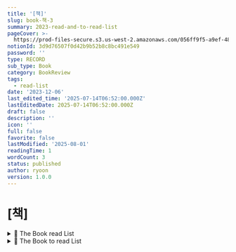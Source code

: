 ```yaml
---
title: '[책]'
slug: book-책-3
summary: 2023-read-and-to-read-list
pageCover: >-
  https://prod-files-secure.s3.us-west-2.amazonaws.com/056ff9f5-a9ef-486f-8acb-9eef51d06a2d/be867a3e-e1d8-4210-97c1-216d27139285/Read.jpg?X-Amz-Algorithm=AWS4-HMAC-SHA256&X-Amz-Content-Sha256=UNSIGNED-PAYLOAD&X-Amz-Credential=ASIAZI2LB4666AURSNKZ%2F20250801%2Fus-west-2%2Fs3%2Faws4_request&X-Amz-Date=20250801T073146Z&X-Amz-Expires=3600&X-Amz-Security-Token=IQoJb3JpZ2luX2VjEL%2F%2F%2F%2F%2F%2F%2F%2F%2F%2F%2FwEaCXVzLXdlc3QtMiJHMEUCIDS3lMLgCRMfjgGtojH6dyVTXFEdnErxlTwW7FlSpkjnAiEAyOMaFzSdlovtsY4eoMi%2FzWyuK8x3Ujx8%2BDfOn5kA5eoqiAQI6P%2F%2F%2F%2F%2F%2F%2F%2F%2F%2FARAAGgw2Mzc0MjMxODM4MDUiDKcJSlTgbwPllxssmCrcA5ucreSIcgVyrR91muPdgFQpLexvr5rNqq8oLyIXgo%2BUIjIBti4IFPWzs%2BYAfVlT0Xrvnj7uzPrV03XVCFdAZxPF9xKEOF4Vvxzybp7676yZJvc4pC7asguGoRzk34vIxvyXlD6wcjhqn726HIoXsGOzS8i5I1HPI8Hv62MF739dqPHK0SxRt9O8VkgrPLGYAhNLEi7%2FHJEV6Ocfa3DYcwyBslZUKiXVwAWYNjL5%2BhQhtItoUoeW4NJP5d5gWpc03fEgUtJp7g7ItRGiKOmKsJ2PFOXNBtCjIGwCrItUTdulmQ%2FSgKo%2BtSe9vHgBd%2FcyykxoxTdZMydrI9b83U0MqBssrg0khnkyN0qGtC2RF7rN415HJQQCH%2BQQxzgglEIuuSF6dXRH0HW0TQ9Uzg1l6nZn6%2B45AkOPFTTaTgdZFfuj1427F8q0Opt%2BXyMrg5cEh0ZvqTmWhkL7l0n2ITbiH%2By5rI8D6BMxccoSGcCICiF574L5Nd5dNXRMuDlaTkWMli1iROvMlnBQ1Tw0ZhW35TJo0At1%2FGk22b4SLIOU%2BRe6IPcrozKINMojr%2FSMMk9RujTvrys2R3FI%2BIcat9VCmyiMbL4H5SgtMqYPyzLjzJvL7rVVWkZJ2%2FgvgsD6MOfQscQGOqUB8hRc%2FT7usJI%2FH5DethZHU8yYD7LESvKKKVwOmMS6967%2BpaskiW5pi38%2B44s8jOmJetMyhOuvZFLHtq%2FpxaBCEW9CJ6V1YX3p2O6q3gCQhTckOGCh72P2w8XfGpB1gwzDfVJ7VoKunNQeXfvblQfbG1wxA4U2jxajG8bX74PEShbrSrrvBBbsSJxCMqsTQpEFNIxdrlr9eNOG5P8bW61iVuK4bfvA&X-Amz-Signature=65c0ae179211f65cffec6336e8540266a5644faafa698f814c350840cf6ebc15&X-Amz-SignedHeaders=host&x-amz-checksum-mode=ENABLED&x-id=GetObject
notionId: 3d9d76507f0d42b9b52b8c8bc491e549
password: ''
type: RECORD
sub_type: Book
category: BookReview
tags:
  - read-list
date: '2023-12-06'
last_edited_time: '2025-07-14T06:52:00.000Z'
lastEditedDate: 2025-07-14T06:52:00.000Z
draft: false
description: ''
icon: ''
full: false
favorite: false
lastModified: '2025-08-01'
readingTime: 1
wordCount: 3
status: published
author: ryoon
version: 1.0.0
---
```

# [책]

<details>
<summary>📝 The Book read List</summary>
<details>
<summary>개발서적</summary>
- [프론트엔드 성능 최적화 가이드](https://product.kyobobook.co.kr/detail/S000200178292)(읽는 중)
- [구글 엔지니어는 이렇게 일한다](https://www.yes24.com/Product/Goods/109182479).
- [프로그래머의 뇌](https://m.yes24.com/Goods/Detail/105911017)
- [모던 자바스크립트 딥다이브](https://m.yes24.com/Goods/Detail/92742567)

</details>

<details>
<summary>일반서적</summary>
- [제가 참사 생존자인가요.](https://www.yes24.com/Product/Goods/122879432)
- [해보지 않으면 알 수 없어서.](https://www.yes24.com/Product/Goods/91600169)
- [인간 관계의 법칙](https://www.aladin.co.kr/shop/wproduct.aspx?ItemId=231492005)
- [데일카네기 자기관리론](https://m.yes24.com/Goods/Detail/96794060)
- [조화로운 부](https://www.aladin.co.kr/shop/wproduct.aspx?ItemId=277563667)
- [일머리 문해력](https://www.aladin.co.kr/shop/wproduct.aspx?ItemId=312401370&start=slayer)
- [내가 가진 것을 세상이 원하게 하라](https://product.kyobobook.co.kr/detail/S000201477461)
- [이게 무슨일이야](https://m.yes24.com/Goods/Detail/110027843)
- [마음이 흐르는 대로](https://m.yes24.com/Goods/Detail/95863268)
- [웰씽킹](https://m.yes24.com/Goods/Detail/105057492)
- [내 안에서 나를 만드는 것들](https://m.yes24.com/Goods/Detail/22659314) (읽는 중)
- [인간 생존의 법칙](https://m.yes24.com/Goods/Detail/99479194)
- [반항의 기술](https://product.kyobobook.co.kr/detail/S000200315559)
- [두번째 산](https://m.yes24.com/Goods/Detail/91916588)
- [자신의 존재에 대해 사과하지 말 것](https://www.aladin.co.kr/m/mproduct.aspx?ItemId=314440287)(읽는 중)
- [실리콘밸리에선 어떻게 일하나요](https://m.yes24.com/Goods/Detail/113447921)
- [세이노의 가르침](https://product.kyobobook.co.kr/detail/S000200746091)(읽는 중)
- [나만의 게임을 만들어라](https://www.yes24.com/Product/Goods/115427173)
- [일인 회사의 일일 생존 습관](https://www.aladin.co.kr/m/mproduct.aspx?ItemId=307659686)
- [가녀장의 시대](https://m.yes24.com/Goods/Detail/114273352)(읽는 중)

</details>


</details>

<details>
<summary>📝 The Book to read List</summary>
- [시간은 흐르지 않는다.](https://www.yes24.com/Product/Goods/74031185)
- [~~제가 참사 생존자인가요.~~](https://www.yes24.com/Product/Goods/122879432) ~~12~~
- [끝내주는 인생](https://www.yes24.com/Product/Goods/119878992)
- [스토너](https://www.yes24.com/Product/Goods/15718330)
- [고통 구경하는 사회](https://www.yes24.com/Product/Goods/122757947)
- [엄살원](https://www.yes24.com/Product/Goods/119006786)
- [**돌봄과 작업1**](https://www.yes24.com/Product/Goods/115814095)
- [**돌봄과 작업2**](https://www.yes24.com/Product/Goods/119847141)
- [사피엔스](https://product.kyobobook.co.kr/detail/S000000597165)
- [한 권으로 읽는 컴퓨터 구조와 프로그래밍](https://product.kyobobook.co.kr/detail/S000001932753)
- [우아한 타입스크립트 with 리액트](https://m.yes24.com/Goods/Detail/123049083)
- [~~아비투스~~](https://product.kyobobook.co.kr/detail/S000001686965) ~~12~~
- [내향인 개인주의자 그리고 회사원](https://www.yes24.com/Product/Goods/122880893)
- [고수와의 대화, 생산성을 말하다](https://m.yes24.com/Goods/Detail/119116322)
- [**파서블 |** ](https://product.kyobobook.co.kr/detail/S000211351133)[일상 기록을 통해 꿈을 현실로 만드는 법](https://product.kyobobook.co.kr/detail/S000211351133)

</details>

